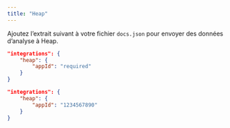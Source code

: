```yaml
---
title: "Heap"
---
```


Ajoutez l’extrait suivant à votre fichier `docs.json` pour envoyer des données d’analyse à Heap.

<CodeGroup>

```json Options d’analyse dans docs.json
"integrations": {
    "heap": {
        "appId": "required"
    }
}
```

```json Exemple
"integrations": {
    "heap": {
        "appId": "1234567890"
    }
}
```

</CodeGroup>